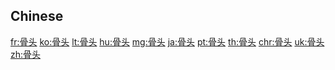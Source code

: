 {{also|骨頭}}
==Chinese==
{{zh-see|骨頭}}

[[fr:骨头]]
[[ko:骨头]]
[[lt:骨头]]
[[hu:骨头]]
[[mg:骨头]]
[[ja:骨头]]
[[pt:骨头]]
[[th:骨头]]
[[chr:骨头]]
[[uk:骨头]]
[[zh:骨头]]